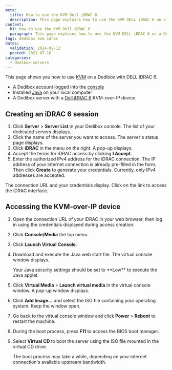 ```yaml
---
meta:
  title: How to use the KVM Dell iDRAC 6
  description: This page explains how to use the KVM DELL iDRAC 6 on a Dedibox
content:
  h1: How to use the KVM Dell iDRAC 6
  paragraph: This page explains how to use the KVM DELL iDRAC 6 on a Dedibox
tags: dedibox kvm idrac
dates:
  validation: 2024-02-12
  posted: 2021-07-16
categories:
  - dedibox-servers
---
```


This page shows you how to use [KVM](/dedibox/kvm-over-ip/concepts/#kvm-over-ip) on a Dedibox with DELL iDRAC 6.

<Macro id="requirements" />

- A Dedibox account logged into the [console](https://console.online.net/)
- Installed [Java](https://www.java.com/en/download/help/download_options.html) on your local computer
- A Dedibox server with a [Dell iDRAC 6](https://www.dell.com/support/kbdoc/en-us/000123577/set-up-and-manage-idrac-6-lifecycle-controller-for-dell-poweredge-11g-servers/) KVM-over-IP device

## Creating an iDRAC 6 session

1. Click **Server** > **Server List** in your Dedibox console. The list of your dedicated servers displays.
2. Click the name of the server you want to access. The server's status page displays.
3. Click **iDRAC** in the menu on the right. A pop-up displays.
    <Lightbox src="scaleway_idrac.webp" alt="" />
4. Accept the terms for iDRAC access by clicking **I Accept**.
5. Enter the authorized IPv4 address for the iDRAC connection. The IP address of your internet connection is already pre-filled in the form. Then click **Create** to generate your credentials.
    <Message type="note">
      Currently, only IPv4 addresses are accepted.
    </Message>

The connection URL and your credentials display. Click on the link to access the iDRAC interface.

## Accessing the KVM-over-IP device 

1. Open the connection URL of your iDRAC in your web browser, then log in using the credentials displayed during access creation.
2. Click **Console/Media** the top menu.
    <Lightbox src="scaleway_idrac_console.webp" alt="" />
3. Click **Launch Virtual Console**.
    <Lightbox src="scaleway_idrac_launch_console.webp"  alt="" />
4. Download and execute the Java web start file. The virtual console window displays.
    <Lightbox src="scaleway_idrac6_virtual_console.webp" width="" />

    <Message typ="tip">
      Your Java security settings should be set to **Low** to execute the Java applet.
    </Message>
5. Click **Virtual Media** > **Launch virtual media** in the virtual console window. A pop-up window displays.
6. Click **Add Image...**  and select the ISO file containing your operating system. Keep the window open.
7. Go back to the virtual console window and click **Power** > **Reboot** to restart the machine.
8. During the boot process, press **F11** to access the BIOS boot manager.
    <Lightbox src="scaleway_idrac6_boot_manager.webp" width="" />
9. Select **Virtual CD** to boot the server using the ISO file mounted in the virtual CD drive.
    <Lightbox src="scaleway_idrac6_virtual_cd.webp" width="" />

    <Message type="note">
      The boot process may take a while, depending on your internet connection's available upstream bandwidth.
    </Message>


